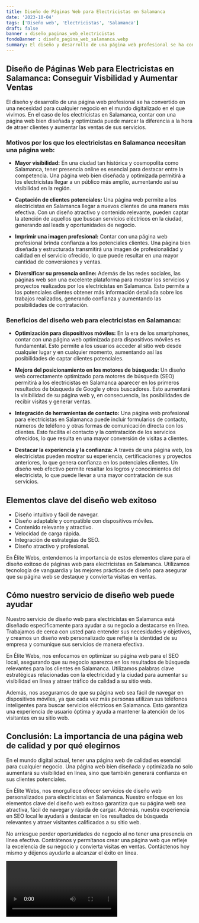 ```yaml
---
title: Diseño de Páginas Web para Electricistas en Salamanca
date: '2023-10-04'
tags: ['Diseño web', 'Electricistas', 'Salamanca']
draft: false
banner : diseño_paginas_web_electricistas
fondoBanner : diseño_pagina_web_salamanca.webp
summary: El diseño y desarrollo de una página web profesional se ha convertido en una necesidad para cualquier negocio en el mundo digitalizado en el que vivimos. En el caso de los electricistas en Salamanca, contar con una página web bien diseñada y optimizada puede marcar la diferencia a la hora de atraer clientes y aumentar las ventas de sus servicios.
---
```


## **Diseño de Páginas Web para Electricistas en Salamanca: Conseguir Visbilidad y Aumentar Ventas**

El diseño y desarrollo de una página web profesional se ha convertido en una necesidad para cualquier negocio en el mundo digitalizado en el que vivimos. En el caso de los electricistas en Salamanca, contar con una página web bien diseñada y optimizada puede marcar la diferencia a la hora de atraer clientes y aumentar las ventas de sus servicios.

### **Motivos por los que los electricistas en Salamanca necesitan una página web:**

- **Mayor visibilidad:** En una ciudad tan histórica y cosmopolita como Salamanca, tener presencia online es esencial para destacar entre la competencia. Una página web bien diseñada y optimizada permitirá a los electricistas llegar a un público más amplio, aumentando así su visibilidad en la región.

- **Captación de clientes potenciales:** Una página web permite a los electricistas en Salamanca llegar a nuevos clientes de una manera más efectiva. Con un diseño atractivo y contenido relevante, pueden captar la atención de aquellos que buscan servicios eléctricos en la ciudad, generando así leads y oportunidades de negocio.

- **Imprimir una imagen profesional:** Contar con una página web profesional brinda confianza a los potenciales clientes. Una página bien diseñada y estructurada transmitirá una imagen de profesionalidad y calidad en el servicio ofrecido, lo que puede resultar en una mayor cantidad de conversiones y ventas.

- **Diversificar su presencia online:** Además de las redes sociales, las páginas web son una excelente plataforma para mostrar los servicios y proyectos realizados por los electricistas en Salamanca. Esto permite a los potenciales clientes obtener más información detallada sobre los trabajos realizados, generando confianza y aumentando las posibilidades de contratación.

### **Beneficios del diseño web para electricistas en Salamanca:**

- **Optimización para dispositivos móviles:** En la era de los smartphones, contar con una página web optimizada para dispositivos móviles es fundamental. Esto permite a los usuarios acceder al sitio web desde cualquier lugar y en cualquier momento, aumentando así las posibilidades de captar clientes potenciales.

- **Mejora del posicionamiento en los motores de búsqueda:** Un diseño web correctamente optimizado para motores de búsqueda (SEO) permitirá a los electricistas en Salamanca aparecer en los primeros resultados de búsqueda de Google y otros buscadores. Esto aumentará la visibilidad de su página web y, en consecuencia, las posibilidades de recibir visitas y generar ventas.

- **Integración de herramientas de contacto:** Una página web profesional para electricistas en Salamanca puede incluir formularios de contacto, números de teléfono y otras formas de comunicación directa con los clientes. Esto facilita el contacto y la contratación de los servicios ofrecidos, lo que resulta en una mayor conversión de visitas a clientes.

- **Destacar la experiencia y la confianza:** A través de una página web, los electricistas pueden mostrar su experiencia, certificaciones y proyectos anteriores, lo que genera confianza en los potenciales clientes. Un diseño web efectivo permite resaltar los logros y conocimientos del electricista, lo que puede llevar a una mayor contratación de sus servicios.

<GifSeo />

<Cta />

## Elementos clave del diseño web exitoso

- Diseño intuitivo y fácil de navegar.
- Diseño adaptable y compatible con dispositivos móviles.
- Contenido relevante y atractivo.
- Velocidad de carga rápida.
- Integración de estrategias de SEO.
- Diseño atractivo y profesional.

En Élite Webs, entendemos la importancia de estos elementos clave para el diseño exitoso de páginas web para electricistas en Salamanca. Utilizamos tecnología de vanguardia y las mejores prácticas de diseño para asegurar que su página web se destaque y convierta visitas en ventas.

## Cómo nuestro servicio de diseño web puede ayudar

Nuestro servicio de diseño web para electricistas en Salamanca está diseñado específicamente para ayudar a su negocio a destacarse en línea. Trabajamos de cerca con usted para entender sus necesidades y objetivos, y creamos un diseño web personalizado que refleje la identidad de su empresa y comunique sus servicios de manera efectiva.

En Élite Webs, nos enfocamos en optimizar su página web para el SEO local, asegurando que su negocio aparezca en los resultados de búsqueda relevantes para los clientes en Salamanca. Utilizamos palabras clave estratégicas relacionadas con la electricidad y la ciudad para aumentar su visibilidad en línea y atraer tráfico de calidad a su sitio web.

Además, nos aseguramos de que su página web sea fácil de navegar en dispositivos móviles, ya que cada vez más personas utilizan sus teléfonos inteligentes para buscar servicios eléctricos en Salamanca. Esto garantiza una experiencia de usuario óptima y ayuda a mantener la atención de los visitantes en su sitio web.

## Conclusión: La importancia de una página web de calidad y por qué elegirnos

En el mundo digital actual, tener una página web de calidad es esencial para cualquier negocio. Una página web bien diseñada y optimizada no solo aumentará su visibilidad en línea, sino que también generará confianza en sus clientes potenciales.

En Élite Webs, nos enorgullece ofrecer servicios de diseño web personalizados para electricistas en Salamanca. Nuestro enfoque en los elementos clave del diseño web exitoso garantiza que su página web sea atractiva, fácil de navegar y rápida de cargar. Además, nuestra experiencia en SEO local le ayudará a destacar en los resultados de búsqueda relevantes y atraer visitantes calificados a su sitio web.

No arriesgue perder oportunidades de negocio al no tener una presencia en línea efectiva. Contrátenos y permítanos crear una página web que refleje la excelencia de su negocio y convierta visitas en ventas. Contáctenos hoy mismo y déjenos ayudarle a alcanzar el éxito en línea.

<Video />

<CtaBot job='Electricistas' city='Salamanca'/>

<Gmaps query='Salamanca+españa+maps' />